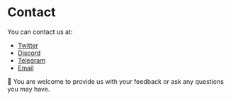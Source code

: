 # Contact

You can contact us at:
- [Twitter](https://twitter.com/DataverseOS)
- [Discord](https://discord.gg/BnCek4e6ny)
- [Telegram](https://t.me/OwnershipLabs)
- [Email](mailto:partner@dataverse-os.com)

🤗 You are welcome to provide us with your feedback or ask any questions you may have. 